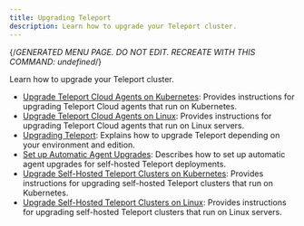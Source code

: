 ```yaml
---
title: Upgrading Teleport
description: Learn how to upgrade your Teleport cluster.
---
```


{/*GENERATED MENU PAGE. DO NOT EDIT. RECREATE WITH THIS COMMAND:
undefined*/}

Learn how to upgrade your Teleport cluster.

- [Upgrade Teleport Cloud Agents on Kubernetes](upgrading/cloud-kubernetes.mdx): Provides instructions for upgrading Teleport Cloud agents that run on Kubernetes.
- [Upgrade Teleport Cloud Agents on Linux](upgrading/cloud-linux.mdx): Provides instructions for upgrading Teleport Cloud agents that run on Linux servers.
- [Upgrading Teleport](upgrading/overview.mdx): Explains how to upgrade Teleport depending on your environment and edition.
- [Set up Automatic Agent Upgrades](upgrading/self-hosted-automatic-agent-updates.mdx): Describes how to set up automatic agent upgrades for self-hosted Teleport deployments.
- [Upgrade Self-Hosted Teleport Clusters on Kubernetes](upgrading/self-hosted-kubernetes.mdx): Provides instructions for upgrading self-hosted Teleport clusters that run on Kubernetes.
- [Upgrade Self-Hosted Teleport Clusters on Linux](upgrading/self-hosted-linux.mdx): Provides instructions for upgrading self-hosted Teleport clusters that run on Linux servers.
